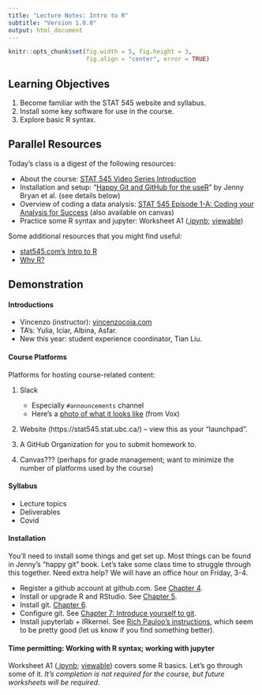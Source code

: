 ```yaml
---
title: "Lecture Notes: Intro to R"
subtitle: "Version 1.0.0"
output: html_document
---
```


```r
knitr::opts_chunk$set(fig.width = 5, fig.height = 3, 
                      fig.align = "center", error = TRUE)
```


## Learning Objectives

1. Become familiar with the STAT 545 website and syllabus.
2. Install some key software for use in the course. 
2. Explore basic R syntax.

## Parallel Resources

Today's class is a digest of the following resources:

- About the course: [STAT 545 Video Series Introduction](https://www.youtube.com/watch?v=6REhJVsbbAM)
- Installation and setup: "[Happy Git and GitHub for the useR](https://happygitwithr.com/)" by Jenny Bryan et al. (see details below)
- Overview of coding a data analysis: [STAT 545 Episode 1-A: Coding your Analysis for Success](https://youtu.be/91LmBj29-Sc) (also available on canvas)
- Practice some R syntax and jupyter: Worksheet A1 ([.ipynb](https://raw.githubusercontent.com/UBC-STAT/stat545.stat.ubc.ca/master/content/worksheets/worksheet_a01.ipynb); [viewable](https://github.com/UBC-STAT/stat545.stat.ubc.ca/blob/master/content/worksheets/worksheet_a01.ipynb))

Some additional resources that you might find useful:

- [stat545.com's Intro to R](https://stat545.com/r-basics.html)
- [Why R?](https://cfss.uchicago.edu/setup/what-is-r/)

## Demonstration

#### Introductions

- Vincenzo (instructor): [vincenzocoia.com](https://vincenzocoia.com/)
- TA's: Yulia, Icíar, Albina, Asfar.
- New this year: student experience coordinator, Tian Liu.

#### Course Platforms

Platforms for hosting course-related content:

1. Slack
    - Especially `#announcements` channel
    - Here's a [photo of what it looks like](https://cdn.vox-cdn.com/thumbor/ljup85YXH0uSunvONPrkkys_1po=/0x0:1980x1320/1820x1213/filters:focal(832x502:1148x818):format(webp)/cdn.vox-cdn.com/uploads/chorus_image/image/66517684/slacknewdesign.0.jpg) (from Vox) 
    
2. Website (https://stat545.stat.ubc.ca/) -- view this as your "launchpad". 

3. A GitHub Organization for you to submit homework to.

4. Canvas??? (perhaps for grade management; want to minimize the number of platforms used by the course)

#### Syllabus

- Lecture topics
- Deliverables
- Covid

#### Installation

You'll need to install some things and get set up. Most things can be found in Jenny's "happy git" book. Let's take some class time to struggle through this together. Need extra help? We will have an office hour on Friday, 3-4. 

- Register a github account at github.com. See [Chapter 4](https://happygitwithr.com/github-acct.html).
- Install or upgrade R and RStudio. See [Chapter 5](https://happygitwithr.com/install-r-rstudio.html).
- Install git. [Chapter 6](https://happygitwithr.com/install-git.html).
- Configure git. See [Chapter 7: Introduce yourself to git](https://happygitwithr.com/hello-git.html).
- Install jupyterlab + IRkernel. See [Rich Pauloo's instructions](https://richpauloo.github.io/2018-05-16-Installing-the-R-kernel-in-Jupyter-Lab/), which seem to be pretty good (let us know if you find something better).

#### Time permitting: Working with R syntax; working with jupyter

Worksheet A1 ([.ipynb](https://raw.githubusercontent.com/UBC-STAT/stat545.stat.ubc.ca/master/content/worksheets/worksheet_a01.ipynb); [viewable](https://github.com/UBC-STAT/stat545.stat.ubc.ca/blob/master/content/worksheets/worksheet_a01.ipynb)) covers some R basics. Let's go through some of it. _It's completion is not required for the course, but future worksheets will be required_.
